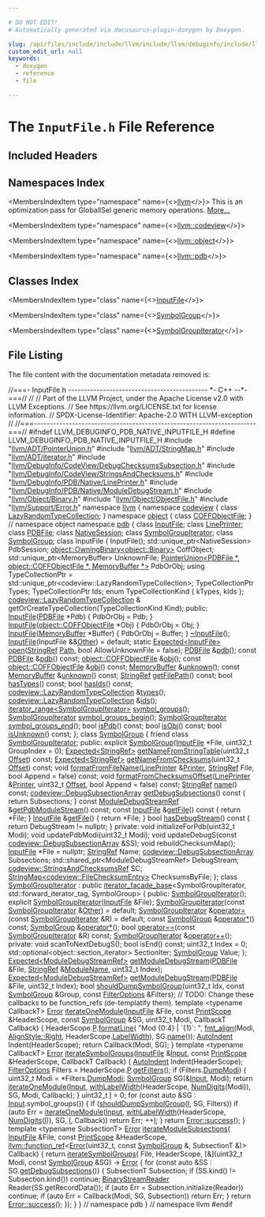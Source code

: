 ```yaml
---

# DO NOT EDIT!
# Automatically generated via docusaurus-plugin-doxygen by Doxygen.

slug: /api/files/include/include/llvm/include/llvm/debuginfo/include/llvm/debuginfo/pdb/include/llvm/debuginfo/pdb/native/inputfile-h
custom_edit_url: null
keywords:
  - doxygen
  - reference
  - file

---
```





# The `InputFile.h` File Reference

<DoxygenPage pluginConfig={pluginConfig}>



## Included Headers

<IncludesList>
<IncludesListItem
  filePath="llvm/ADT/PointerUnion.h"
  permalink="/docs/api/files/include/include/llvm/include/llvm/adt/pointerunion-h"
  isLocal="true" />
<IncludesListItem
  filePath="llvm/ADT/StringMap.h"
  permalink="/docs/api/files/include/include/llvm/include/llvm/adt/stringmap-h"
  isLocal="true" />
<IncludesListItem
  filePath="llvm/ADT/iterator.h"
  permalink="/docs/api/files/include/include/llvm/include/llvm/adt/iterator-h"
  isLocal="true" />
<IncludesListItem
  filePath="llvm/DebugInfo/CodeView/DebugChecksumsSubsection.h"
  permalink="/docs/api/files/include/include/llvm/include/llvm/debuginfo/include/llvm/debuginfo/codeview/debugchecksumssubsection-h"
  isLocal="true" />
<IncludesListItem
  filePath="llvm/DebugInfo/CodeView/StringsAndChecksums.h"
  permalink="/docs/api/files/include/include/llvm/include/llvm/debuginfo/include/llvm/debuginfo/codeview/stringsandchecksums-h"
  isLocal="true" />
<IncludesListItem
  filePath="llvm/DebugInfo/PDB/Native/LinePrinter.h"
  permalink="/docs/api/files/include/include/llvm/include/llvm/debuginfo/include/llvm/debuginfo/pdb/include/llvm/debuginfo/pdb/native/lineprinter-h"
  isLocal="true" />
<IncludesListItem
  filePath="llvm/DebugInfo/PDB/Native/ModuleDebugStream.h"
  permalink="/docs/api/files/include/include/llvm/include/llvm/debuginfo/include/llvm/debuginfo/pdb/include/llvm/debuginfo/pdb/native/moduledebugstream-h"
  isLocal="true" />
<IncludesListItem
  filePath="llvm/Object/Binary.h"
  permalink="/docs/api/files/include/include/llvm/include/llvm/object/binary-h"
  isLocal="true" />
<IncludesListItem
  filePath="llvm/Object/ObjectFile.h"
  permalink="/docs/api/files/include/include/llvm/include/llvm/object/objectfile-h"
  isLocal="true" />
<IncludesListItem
  filePath="llvm/Support/Error.h"
  permalink="/docs/api/files/include/include/llvm/include/llvm/support/error-h"
  isLocal="true" />
</IncludesList>

## Namespaces Index

<MembersIndex>

<MembersIndexItem
  type="namespace"
  name={<><a href="/docs/api/namespaces/llvm">llvm</a></>}>
This is an optimization pass for GlobalISel generic memory operations. <a href="/docs/api/namespaces/llvm/#details">More...</a>
</MembersIndexItem>

<MembersIndexItem
  type="namespace"
  name={<><a href="/docs/api/namespaces/llvm/codeview">llvm::codeview</a></>}>
</MembersIndexItem>

<MembersIndexItem
  type="namespace"
  name={<><a href="/docs/api/namespaces/llvm/object">llvm::object</a></>}>
</MembersIndexItem>

<MembersIndexItem
  type="namespace"
  name={<><a href="/docs/api/namespaces/llvm/pdb">llvm::pdb</a></>}>
</MembersIndexItem>

</MembersIndex>

## Classes Index

<MembersIndex>

<MembersIndexItem
  type="class"
  name={<><a href="/docs/api/classes/llvm/pdb/inputfile">InputFile</a></>}>
</MembersIndexItem>

<MembersIndexItem
  type="class"
  name={<><a href="/docs/api/classes/llvm/pdb/symbolgroup">SymbolGroup</a></>}>
</MembersIndexItem>

<MembersIndexItem
  type="class"
  name={<><a href="/docs/api/classes/llvm/pdb/symbolgroupiterator">SymbolGroupIterator</a></>}>
</MembersIndexItem>

</MembersIndex>


## File Listing

The file content with the documentation metadata removed is:

<ProgramListing>

<Link id="l00001" /><CodeLine lineNumber="1"><Highlight kind="comment">//===- InputFile.h -------------------------------------------- &#42;- C++ --&#42;-===//</Highlight><Highlight kind="normal"></Highlight></CodeLine>
<Link id="l00002" /><CodeLine lineNumber="2"><Highlight kind="normal"></Highlight><Highlight kind="comment">//</Highlight><Highlight kind="normal"></Highlight></CodeLine>
<Link id="l00003" /><CodeLine lineNumber="3"><Highlight kind="normal"></Highlight><Highlight kind="comment">// Part of the LLVM Project, under the Apache License v2.0 with LLVM Exceptions.</Highlight><Highlight kind="normal"></Highlight></CodeLine>
<Link id="l00004" /><CodeLine lineNumber="4"><Highlight kind="normal"></Highlight><Highlight kind="comment">// See https://llvm.org/LICENSE.txt for license information.</Highlight><Highlight kind="normal"></Highlight></CodeLine>
<Link id="l00005" /><CodeLine lineNumber="5"><Highlight kind="normal"></Highlight><Highlight kind="comment">// SPDX-License-Identifier: Apache-2.0 WITH LLVM-exception</Highlight><Highlight kind="normal"></Highlight></CodeLine>
<Link id="l00006" /><CodeLine lineNumber="6"><Highlight kind="normal"></Highlight><Highlight kind="comment">//</Highlight><Highlight kind="normal"></Highlight></CodeLine>
<Link id="l00007" /><CodeLine lineNumber="7"><Highlight kind="normal"></Highlight><Highlight kind="comment">//===----------------------------------------------------------------------===//</Highlight><Highlight kind="normal"></Highlight></CodeLine>
<Link id="l00008" /><CodeLine lineNumber="8"><Highlight kind="normal"></Highlight></CodeLine>
<Link id="l00009" /><CodeLine lineNumber="9"><Highlight kind="normal"></Highlight><Highlight kind="preprocessor">#ifndef LLVM&#95;DEBUGINFO&#95;PDB&#95;NATIVE&#95;INPUTFILE&#95;H</Highlight><Highlight kind="normal"></Highlight></CodeLine>
<Link id="l00010" /><CodeLine lineNumber="10"><Highlight kind="normal"></Highlight><Highlight kind="preprocessor">#define LLVM&#95;DEBUGINFO&#95;PDB&#95;NATIVE&#95;INPUTFILE&#95;H</Highlight><Highlight kind="normal"></Highlight></CodeLine>
<Link id="l00011" /><CodeLine lineNumber="11"><Highlight kind="normal"></Highlight></CodeLine>
<Link id="l00012" /><CodeLine lineNumber="12"><Highlight kind="normal"></Highlight><Highlight kind="preprocessor">#include &quot;<a href="/docs/api/files/include/include/llvm/include/llvm/adt/pointerunion-h">llvm/ADT/PointerUnion.h</a>&quot;</Highlight><Highlight kind="normal"></Highlight></CodeLine>
<Link id="l00013" /><CodeLine lineNumber="13"><Highlight kind="normal"></Highlight><Highlight kind="preprocessor">#include &quot;<a href="/docs/api/files/include/include/llvm/include/llvm/adt/stringmap-h">llvm/ADT/StringMap.h</a>&quot;</Highlight><Highlight kind="normal"></Highlight></CodeLine>
<Link id="l00014" /><CodeLine lineNumber="14"><Highlight kind="normal"></Highlight><Highlight kind="preprocessor">#include &quot;<a href="/docs/api/files/include/include/llvm/include/llvm/adt/iterator-h">llvm/ADT/iterator.h</a>&quot;</Highlight><Highlight kind="normal"></Highlight></CodeLine>
<Link id="l00015" /><CodeLine lineNumber="15"><Highlight kind="normal"></Highlight><Highlight kind="preprocessor">#include &quot;<a href="/docs/api/files/include/include/llvm/include/llvm/debuginfo/include/llvm/debuginfo/codeview/debugchecksumssubsection-h">llvm/DebugInfo/CodeView/DebugChecksumsSubsection.h</a>&quot;</Highlight><Highlight kind="normal"></Highlight></CodeLine>
<Link id="l00016" /><CodeLine lineNumber="16"><Highlight kind="normal"></Highlight><Highlight kind="preprocessor">#include &quot;<a href="/docs/api/files/include/include/llvm/include/llvm/debuginfo/include/llvm/debuginfo/codeview/stringsandchecksums-h">llvm/DebugInfo/CodeView/StringsAndChecksums.h</a>&quot;</Highlight><Highlight kind="normal"></Highlight></CodeLine>
<Link id="l00017" /><CodeLine lineNumber="17"><Highlight kind="normal"></Highlight><Highlight kind="preprocessor">#include &quot;<a href="/docs/api/files/include/include/llvm/include/llvm/debuginfo/include/llvm/debuginfo/pdb/include/llvm/debuginfo/pdb/native/lineprinter-h">llvm/DebugInfo/PDB/Native/LinePrinter.h</a>&quot;</Highlight><Highlight kind="normal"></Highlight></CodeLine>
<Link id="l00018" /><CodeLine lineNumber="18"><Highlight kind="normal"></Highlight><Highlight kind="preprocessor">#include &quot;<a href="/docs/api/files/include/include/llvm/include/llvm/debuginfo/include/llvm/debuginfo/pdb/include/llvm/debuginfo/pdb/native/moduledebugstream-h">llvm/DebugInfo/PDB/Native/ModuleDebugStream.h</a>&quot;</Highlight><Highlight kind="normal"></Highlight></CodeLine>
<Link id="l00019" /><CodeLine lineNumber="19"><Highlight kind="normal"></Highlight><Highlight kind="preprocessor">#include &quot;<a href="/docs/api/files/include/include/llvm/include/llvm/object/binary-h">llvm/Object/Binary.h</a>&quot;</Highlight><Highlight kind="normal"></Highlight></CodeLine>
<Link id="l00020" /><CodeLine lineNumber="20"><Highlight kind="normal"></Highlight><Highlight kind="preprocessor">#include &quot;<a href="/docs/api/files/include/include/llvm/include/llvm/object/objectfile-h">llvm/Object/ObjectFile.h</a>&quot;</Highlight><Highlight kind="normal"></Highlight></CodeLine>
<Link id="l00021" /><CodeLine lineNumber="21"><Highlight kind="normal"></Highlight><Highlight kind="preprocessor">#include &quot;<a href="/docs/api/files/include/include/llvm/include/llvm/support/error-h">llvm/Support/Error.h</a>&quot;</Highlight><Highlight kind="normal"></Highlight></CodeLine>
<Link id="l00022" /><CodeLine lineNumber="22"><Highlight kind="normal"></Highlight></CodeLine>
<Link id="l00023" /><CodeLine lineNumber="23"><Highlight kind="normal"></Highlight><Highlight kind="keyword">namespace </Highlight><Highlight kind="normal"><a href="/docs/api/namespaces/llvm">llvm</a> &#123;</Highlight></CodeLine>
<Link id="l00024" /><CodeLine lineNumber="24"><Highlight kind="normal"></Highlight><Highlight kind="keyword">namespace </Highlight><Highlight kind="normal"><a href="/docs/api/namespaces/llvm/codeview">codeview</a> &#123;</Highlight></CodeLine>
<Link id="l00025" /><CodeLine lineNumber="25"><Highlight kind="normal"></Highlight><Highlight kind="keyword">class </Highlight><Highlight kind="normal"><a href="/docs/api/classes/llvm/codeview/lazyrandomtypecollection">LazyRandomTypeCollection</a>;</Highlight></CodeLine>
<Link id="l00026" /><CodeLine lineNumber="26"><Highlight kind="normal">&#125;</Highlight></CodeLine>
<Link id="l00027" /><CodeLine lineNumber="27"><Highlight kind="normal"></Highlight><Highlight kind="keyword">namespace </Highlight><Highlight kind="normal"><a href="/docs/api/namespaces/llvm/object">object</a> &#123;</Highlight></CodeLine>
<Link id="l00028" /><CodeLine lineNumber="28"><Highlight kind="normal"></Highlight><Highlight kind="keyword">class </Highlight><Highlight kind="normal"><a href="/docs/api/classes/llvm/object/coffobjectfile">COFFObjectFile</a>;</Highlight></CodeLine>
<Link id="l00029" /><CodeLine lineNumber="29"><Highlight kind="normal">&#125; </Highlight><Highlight kind="comment">// namespace object</Highlight><Highlight kind="normal"></Highlight></CodeLine>
<Link id="l00030" /><CodeLine lineNumber="30"><Highlight kind="normal"></Highlight></CodeLine>
<Link id="l00031" /><CodeLine lineNumber="31"><Highlight kind="normal"></Highlight><Highlight kind="keyword">namespace </Highlight><Highlight kind="normal"><a href="/docs/api/namespaces/llvm/pdb">pdb</a> &#123;</Highlight></CodeLine>
<Link id="l00032" /><CodeLine lineNumber="32"><Highlight kind="normal"></Highlight><Highlight kind="keyword">class </Highlight><Highlight kind="normal"><a href="/docs/api/classes/llvm/pdb/inputfile">InputFile</a>;</Highlight></CodeLine>
<Link id="l00033" /><CodeLine lineNumber="33"><Highlight kind="normal"></Highlight><Highlight kind="keyword">class </Highlight><Highlight kind="normal"><a href="/docs/api/classes/llvm/pdb/lineprinter">LinePrinter</a>;</Highlight></CodeLine>
<Link id="l00034" /><CodeLine lineNumber="34"><Highlight kind="normal"></Highlight><Highlight kind="keyword">class </Highlight><Highlight kind="normal"><a href="/docs/api/classes/llvm/pdb/pdbfile">PDBFile</a>;</Highlight></CodeLine>
<Link id="l00035" /><CodeLine lineNumber="35"><Highlight kind="normal"></Highlight><Highlight kind="keyword">class </Highlight><Highlight kind="normal"><a href="/docs/api/classes/llvm/pdb/nativesession">NativeSession</a>;</Highlight></CodeLine>
<Link id="l00036" /><CodeLine lineNumber="36"><Highlight kind="normal"></Highlight><Highlight kind="keyword">class </Highlight><Highlight kind="normal"><a href="/docs/api/classes/llvm/pdb/symbolgroupiterator">SymbolGroupIterator</a>;</Highlight></CodeLine>
<Link id="l00037" /><CodeLine lineNumber="37"><Highlight kind="normal"></Highlight><Highlight kind="keyword">class </Highlight><Highlight kind="normal"><a href="/docs/api/classes/llvm/pdb/symbolgroup">SymbolGroup</a>;</Highlight></CodeLine>
<Link id="l00038" /><CodeLine lineNumber="38"><Highlight kind="normal"></Highlight></CodeLine>
<Link id="l00039" /><CodeLine lineNumber="39" lineLink="/docs/api/classes/llvm/pdb/inputfile"><Highlight kind="normal"></Highlight><Highlight kind="keyword">class </Highlight><Highlight kind="normal">InputFile &#123;</Highlight></CodeLine>
<Link id="l00040" /><CodeLine lineNumber="40"><Highlight kind="normal">  InputFile();</Highlight></CodeLine>
<Link id="l00041" /><CodeLine lineNumber="41"><Highlight kind="normal"></Highlight></CodeLine>
<Link id="l00042" /><CodeLine lineNumber="42"><Highlight kind="normal">  std::unique&#95;ptr&lt;NativeSession&gt; PdbSession;</Highlight></CodeLine>
<Link id="l00043" /><CodeLine lineNumber="43"><Highlight kind="normal">  <a href="/docs/api/classes/llvm/object/owningbinary">object::OwningBinary&lt;object::Binary&gt;</a> CoffObject;</Highlight></CodeLine>
<Link id="l00044" /><CodeLine lineNumber="44"><Highlight kind="normal">  std::unique&#95;ptr&lt;MemoryBuffer&gt; UnknownFile;</Highlight></CodeLine>
<Link id="l00045" /><CodeLine lineNumber="45"><Highlight kind="normal">  <a href="/docs/api/classes/llvm/pointerunion">PointerUnion&lt;PDBFile &#42;, object::COFFObjectFile &#42;, MemoryBuffer &#42;&gt;</a> PdbOrObj;</Highlight></CodeLine>
<Link id="l00046" /><CodeLine lineNumber="46"><Highlight kind="normal"></Highlight></CodeLine>
<Link id="l00047" /><CodeLine lineNumber="47"><Highlight kind="normal">  </Highlight><Highlight kind="keyword">using </Highlight><Highlight kind="normal">TypeCollectionPtr = std::unique&#95;ptr&lt;codeview::LazyRandomTypeCollection&gt;;</Highlight></CodeLine>
<Link id="l00048" /><CodeLine lineNumber="48"><Highlight kind="normal"></Highlight></CodeLine>
<Link id="l00049" /><CodeLine lineNumber="49"><Highlight kind="normal">  TypeCollectionPtr Types;</Highlight></CodeLine>
<Link id="l00050" /><CodeLine lineNumber="50"><Highlight kind="normal">  TypeCollectionPtr Ids;</Highlight></CodeLine>
<Link id="l00051" /><CodeLine lineNumber="51"><Highlight kind="normal"></Highlight></CodeLine>
<Link id="l00052" /><CodeLine lineNumber="52"><Highlight kind="normal">  </Highlight><Highlight kind="keyword">enum</Highlight><Highlight kind="normal"> TypeCollectionKind &#123; kTypes, kIds &#125;;</Highlight></CodeLine>
<Link id="l00053" /><CodeLine lineNumber="53"><Highlight kind="normal">  <a href="/docs/api/classes/llvm/codeview/lazyrandomtypecollection">codeview::LazyRandomTypeCollection</a> &amp;</Highlight></CodeLine>
<Link id="l00054" /><CodeLine lineNumber="54"><Highlight kind="normal">  getOrCreateTypeCollection(TypeCollectionKind Kind);</Highlight></CodeLine>
<Link id="l00055" /><CodeLine lineNumber="55"><Highlight kind="normal"></Highlight></CodeLine>
<Link id="l00056" /><CodeLine lineNumber="56"><Highlight kind="normal"></Highlight><Highlight kind="keyword">public</Highlight><Highlight kind="normal">:</Highlight></CodeLine>
<Link id="l00057" /><CodeLine lineNumber="57" lineLink="/docs/api/classes/llvm/pdb/inputfile/#a7d1296b9df1c11d4a017f99b16a10862"><Highlight kind="normal">  <a href="/docs/api/classes/llvm/pdb/inputfile/#a7d1296b9df1c11d4a017f99b16a10862">InputFile</a>(<a href="/docs/api/classes/llvm/pdb/pdbfile">PDBFile</a> &#42;Pdb) &#123; PdbOrObj = Pdb; &#125;</Highlight></CodeLine>
<Link id="l00058" /><CodeLine lineNumber="58" lineLink="/docs/api/classes/llvm/pdb/inputfile/#ad723fb9af2766365a41bbce279159caf"><Highlight kind="normal">  <a href="/docs/api/classes/llvm/pdb/inputfile/#ad723fb9af2766365a41bbce279159caf">InputFile</a>(<a href="/docs/api/classes/llvm/object/coffobjectfile">object::COFFObjectFile</a> &#42;Obj) &#123; PdbOrObj = Obj; &#125;</Highlight></CodeLine>
<Link id="l00059" /><CodeLine lineNumber="59" lineLink="/docs/api/classes/llvm/pdb/inputfile/#af3cde588b130941587f8e27bf4188f12"><Highlight kind="normal">  <a href="/docs/api/classes/llvm/pdb/inputfile/#af3cde588b130941587f8e27bf4188f12">InputFile</a>(<a href="/docs/api/classes/llvm/memorybuffer">MemoryBuffer</a> &#42;Buffer) &#123; PdbOrObj = Buffer; &#125;</Highlight></CodeLine>
<Link id="l00060" /><CodeLine lineNumber="60" lineLink="/docs/api/classes/llvm/pdb/inputfile/#a184a592debf38e724f5c709e0b8b4eac"><Highlight kind="normal">  <a href="/docs/api/classes/llvm/pdb/inputfile/#a184a592debf38e724f5c709e0b8b4eac">~InputFile</a>();</Highlight></CodeLine>
<Link id="l00061" /><CodeLine lineNumber="61" lineLink="/docs/api/classes/llvm/pdb/inputfile/#a2e5a6480420da3de257320c4154eef41"><Highlight kind="normal">  <a href="/docs/api/classes/llvm/pdb/inputfile/#a2e5a6480420da3de257320c4154eef41">InputFile</a>(InputFile &amp;&amp;<a href="/docs/api/namespaces/llvm/#a9eb4f5b98b70ee4fab9614ed58282c1fa6311ae17c1ee52b36e68aaf4ad066387">Other</a>) = </Highlight><Highlight kind="keywordflow">default</Highlight><Highlight kind="normal">;</Highlight></CodeLine>
<Link id="l00062" /><CodeLine lineNumber="62"><Highlight kind="normal"></Highlight></CodeLine>
<Link id="l00063" /><CodeLine lineNumber="63"><Highlight kind="normal">  </Highlight><Highlight kind="keyword">static</Highlight><Highlight kind="normal"> <a href="/docs/api/classes/llvm/expected">Expected&lt;InputFile&gt;</a> <a href="/docs/api/classes/llvm/pdb/inputfile/#a7b4528e86b5fa28d9fd927aa31a8fcd2">open</a>(<a href="/docs/api/classes/llvm/stringref">StringRef</a> <a href="/docs/api/namespaces/llvm/pdb/#ac10322dc19a928c2dbb83ec9689dc23caac70412e939d72a9234cdebb1af5867b">Path</a>,</Highlight></CodeLine>
<Link id="l00064" /><CodeLine lineNumber="64"><Highlight kind="normal">                                  </Highlight><Highlight kind="keywordtype">bool</Highlight><Highlight kind="normal"> AllowUnknownFile = </Highlight><Highlight kind="keyword">false</Highlight><Highlight kind="normal">);</Highlight></CodeLine>
<Link id="l00065" /><CodeLine lineNumber="65"><Highlight kind="normal"></Highlight></CodeLine>
<Link id="l00066" /><CodeLine lineNumber="66"><Highlight kind="normal">  <a href="/docs/api/classes/llvm/pdb/pdbfile">PDBFile</a> &amp;<a href="/docs/api/classes/llvm/pdb/inputfile/#ac26eb81073cbc59d73e7f84c5e2c2098">pdb</a>();</Highlight></CodeLine>
<Link id="l00067" /><CodeLine lineNumber="67"><Highlight kind="normal">  </Highlight><Highlight kind="keyword">const</Highlight><Highlight kind="normal"> <a href="/docs/api/classes/llvm/pdb/pdbfile">PDBFile</a> &amp;<a href="/docs/api/classes/llvm/pdb/inputfile/#ac26eb81073cbc59d73e7f84c5e2c2098">pdb</a>() </Highlight><Highlight kind="keyword">const</Highlight><Highlight kind="normal">;</Highlight></CodeLine>
<Link id="l00068" /><CodeLine lineNumber="68"><Highlight kind="normal">  <a href="/docs/api/classes/llvm/object/coffobjectfile">object::COFFObjectFile</a> &amp;<a href="/docs/api/classes/llvm/pdb/inputfile/#af6c5e8171a2188f3a99acf2165e176b7">obj</a>();</Highlight></CodeLine>
<Link id="l00069" /><CodeLine lineNumber="69"><Highlight kind="normal">  </Highlight><Highlight kind="keyword">const</Highlight><Highlight kind="normal"> <a href="/docs/api/classes/llvm/object/coffobjectfile">object::COFFObjectFile</a> &amp;<a href="/docs/api/classes/llvm/pdb/inputfile/#af6c5e8171a2188f3a99acf2165e176b7">obj</a>() </Highlight><Highlight kind="keyword">const</Highlight><Highlight kind="normal">;</Highlight></CodeLine>
<Link id="l00070" /><CodeLine lineNumber="70"><Highlight kind="normal">  <a href="/docs/api/classes/llvm/memorybuffer">MemoryBuffer</a> &amp;<a href="/docs/api/classes/llvm/pdb/inputfile/#a10ae4c10e18575b11d8642d8f8c7e7d3">unknown</a>();</Highlight></CodeLine>
<Link id="l00071" /><CodeLine lineNumber="71"><Highlight kind="normal">  </Highlight><Highlight kind="keyword">const</Highlight><Highlight kind="normal"> <a href="/docs/api/classes/llvm/memorybuffer">MemoryBuffer</a> &amp;<a href="/docs/api/classes/llvm/pdb/inputfile/#a10ae4c10e18575b11d8642d8f8c7e7d3">unknown</a>() </Highlight><Highlight kind="keyword">const</Highlight><Highlight kind="normal">;</Highlight></CodeLine>
<Link id="l00072" /><CodeLine lineNumber="72"><Highlight kind="normal"></Highlight></CodeLine>
<Link id="l00073" /><CodeLine lineNumber="73"><Highlight kind="normal">  <a href="/docs/api/classes/llvm/stringref">StringRef</a> <a href="/docs/api/classes/llvm/pdb/inputfile/#a60467929ca4e3dfc265b6c462adbd83c">getFilePath</a>() </Highlight><Highlight kind="keyword">const</Highlight><Highlight kind="normal">;</Highlight></CodeLine>
<Link id="l00074" /><CodeLine lineNumber="74"><Highlight kind="normal"></Highlight></CodeLine>
<Link id="l00075" /><CodeLine lineNumber="75"><Highlight kind="normal">  </Highlight><Highlight kind="keywordtype">bool</Highlight><Highlight kind="normal"> <a href="/docs/api/classes/llvm/pdb/inputfile/#ae28e8accd8d7e3b0572dc324db8116c7">hasTypes</a>() </Highlight><Highlight kind="keyword">const</Highlight><Highlight kind="normal">;</Highlight></CodeLine>
<Link id="l00076" /><CodeLine lineNumber="76"><Highlight kind="normal">  </Highlight><Highlight kind="keywordtype">bool</Highlight><Highlight kind="normal"> <a href="/docs/api/classes/llvm/pdb/inputfile/#a0225a0fbfa88f6496bed3ad2fab6ccc5">hasIds</a>() </Highlight><Highlight kind="keyword">const</Highlight><Highlight kind="normal">;</Highlight></CodeLine>
<Link id="l00077" /><CodeLine lineNumber="77"><Highlight kind="normal"></Highlight></CodeLine>
<Link id="l00078" /><CodeLine lineNumber="78"><Highlight kind="normal">  <a href="/docs/api/classes/llvm/codeview/lazyrandomtypecollection">codeview::LazyRandomTypeCollection</a> &amp;<a href="/docs/api/classes/llvm/pdb/inputfile/#a6ef1d748244e523f0b1d8f8cc773b682">types</a>();</Highlight></CodeLine>
<Link id="l00079" /><CodeLine lineNumber="79"><Highlight kind="normal">  <a href="/docs/api/classes/llvm/codeview/lazyrandomtypecollection">codeview::LazyRandomTypeCollection</a> &amp;<a href="/docs/api/classes/llvm/pdb/inputfile/#aeb627366fe37459bfc080139f5f456ca">ids</a>();</Highlight></CodeLine>
<Link id="l00080" /><CodeLine lineNumber="80"><Highlight kind="normal"></Highlight></CodeLine>
<Link id="l00081" /><CodeLine lineNumber="81"><Highlight kind="normal">  <a href="/docs/api/classes/llvm/iterator-range">iterator&#95;range&lt;SymbolGroupIterator&gt;</a> <a href="/docs/api/classes/llvm/pdb/inputfile/#a269718808ab8194dba480030c91b2bec">symbol&#95;groups</a>();</Highlight></CodeLine>
<Link id="l00082" /><CodeLine lineNumber="82"><Highlight kind="normal">  <a href="/docs/api/classes/llvm/pdb/symbolgroupiterator">SymbolGroupIterator</a> <a href="/docs/api/classes/llvm/pdb/inputfile/#a1959dd37c201eb556a08e90f721c2b94">symbol&#95;groups&#95;begin</a>();</Highlight></CodeLine>
<Link id="l00083" /><CodeLine lineNumber="83"><Highlight kind="normal">  <a href="/docs/api/classes/llvm/pdb/symbolgroupiterator">SymbolGroupIterator</a> <a href="/docs/api/classes/llvm/pdb/inputfile/#a92382cd0585c36bba6489ac6e87ede9e">symbol&#95;groups&#95;end</a>();</Highlight></CodeLine>
<Link id="l00084" /><CodeLine lineNumber="84"><Highlight kind="normal"></Highlight></CodeLine>
<Link id="l00085" /><CodeLine lineNumber="85"><Highlight kind="normal">  </Highlight><Highlight kind="keywordtype">bool</Highlight><Highlight kind="normal"> <a href="/docs/api/classes/llvm/pdb/inputfile/#afb61ce43ce867fa926f858bd2186b8d4">isPdb</a>() </Highlight><Highlight kind="keyword">const</Highlight><Highlight kind="normal">;</Highlight></CodeLine>
<Link id="l00086" /><CodeLine lineNumber="86"><Highlight kind="normal">  </Highlight><Highlight kind="keywordtype">bool</Highlight><Highlight kind="normal"> <a href="/docs/api/classes/llvm/pdb/inputfile/#af7bba3b48f4993b2cfa2b7bdc885c018">isObj</a>() </Highlight><Highlight kind="keyword">const</Highlight><Highlight kind="normal">;</Highlight></CodeLine>
<Link id="l00087" /><CodeLine lineNumber="87"><Highlight kind="normal">  </Highlight><Highlight kind="keywordtype">bool</Highlight><Highlight kind="normal"> <a href="/docs/api/classes/llvm/pdb/inputfile/#ac19b8da1d109d33d580958f5ced4e21e">isUnknown</a>() </Highlight><Highlight kind="keyword">const</Highlight><Highlight kind="normal">;</Highlight></CodeLine>
<Link id="l00088" /><CodeLine lineNumber="88"><Highlight kind="normal">&#125;;</Highlight></CodeLine>
<Link id="l00089" /><CodeLine lineNumber="89"><Highlight kind="normal"></Highlight></CodeLine>
<Link id="l00090" /><CodeLine lineNumber="90" lineLink="/docs/api/classes/llvm/pdb/symbolgroup"><Highlight kind="normal"></Highlight><Highlight kind="keyword">class </Highlight><Highlight kind="normal"><a href="/docs/api/classes/llvm/pdb/symbolgroup/#a5300c6cf878888b6813adb2ca920f16a">SymbolGroup</a> &#123;</Highlight></CodeLine>
<Link id="l00091" /><CodeLine lineNumber="91" lineLink="/docs/api/classes/llvm/pdb/symbolgroup/#aa0b9d665e343bc839dab14961670fcc1"><Highlight kind="normal">  </Highlight><Highlight kind="keyword">friend</Highlight><Highlight kind="normal"> </Highlight><Highlight kind="keyword">class </Highlight><Highlight kind="normal"><a href="/docs/api/classes/llvm/pdb/symbolgroup/#aa0b9d665e343bc839dab14961670fcc1">SymbolGroupIterator</a>;</Highlight></CodeLine>
<Link id="l00092" /><CodeLine lineNumber="92"><Highlight kind="normal"></Highlight></CodeLine>
<Link id="l00093" /><CodeLine lineNumber="93"><Highlight kind="normal"></Highlight><Highlight kind="keyword">public</Highlight><Highlight kind="normal">:</Highlight></CodeLine>
<Link id="l00094" /><CodeLine lineNumber="94"><Highlight kind="normal">  </Highlight><Highlight kind="keyword">explicit</Highlight><Highlight kind="normal"> <a href="/docs/api/classes/llvm/pdb/symbolgroup/#a5300c6cf878888b6813adb2ca920f16a">SymbolGroup</a>(<a href="/docs/api/classes/llvm/pdb/inputfile">InputFile</a> &#42;File, uint32&#95;t GroupIndex = 0);</Highlight></CodeLine>
<Link id="l00095" /><CodeLine lineNumber="95"><Highlight kind="normal"></Highlight></CodeLine>
<Link id="l00096" /><CodeLine lineNumber="96"><Highlight kind="normal">  <a href="/docs/api/classes/llvm/expected">Expected&lt;StringRef&gt;</a> <a href="/docs/api/classes/llvm/pdb/symbolgroup/#a0c7171b4a0944eaf0da965d365dc0b43">getNameFromStringTable</a>(uint32&#95;t <a href="/docs/api/namespaces/llvm/pdb/#ac10322dc19a928c2dbb83ec9689dc23cadfd0a82c4bf37b1e90b690a22a20692e">Offset</a>) </Highlight><Highlight kind="keyword">const</Highlight><Highlight kind="normal">;</Highlight></CodeLine>
<Link id="l00097" /><CodeLine lineNumber="97"><Highlight kind="normal">  <a href="/docs/api/classes/llvm/expected">Expected&lt;StringRef&gt;</a> <a href="/docs/api/classes/llvm/pdb/symbolgroup/#a0641914d4272ec2c53ccc4a803f55cbe">getNameFromChecksums</a>(uint32&#95;t <a href="/docs/api/namespaces/llvm/pdb/#ac10322dc19a928c2dbb83ec9689dc23cadfd0a82c4bf37b1e90b690a22a20692e">Offset</a>) </Highlight><Highlight kind="keyword">const</Highlight><Highlight kind="normal">;</Highlight></CodeLine>
<Link id="l00098" /><CodeLine lineNumber="98"><Highlight kind="normal"></Highlight></CodeLine>
<Link id="l00099" /><CodeLine lineNumber="99"><Highlight kind="normal">  </Highlight><Highlight kind="keywordtype">void</Highlight><Highlight kind="normal"> <a href="/docs/api/classes/llvm/pdb/symbolgroup/#a6eff6e72f9b8cf2cdc35119572635103">formatFromFileName</a>(<a href="/docs/api/classes/llvm/pdb/lineprinter">LinePrinter</a> &amp;<a href="/docs/api/files/lib/lib/target/lib/target/directx/dxilprettyprinter-cpp/#aa60cf1897c36e79b878a6f3c6300cfba">Printer</a>, <a href="/docs/api/classes/llvm/stringref">StringRef</a> File,</Highlight></CodeLine>
<Link id="l00100" /><CodeLine lineNumber="100"><Highlight kind="normal">                          </Highlight><Highlight kind="keywordtype">bool</Highlight><Highlight kind="normal"> Append = </Highlight><Highlight kind="keyword">false</Highlight><Highlight kind="normal">) </Highlight><Highlight kind="keyword">const</Highlight><Highlight kind="normal">;</Highlight></CodeLine>
<Link id="l00101" /><CodeLine lineNumber="101"><Highlight kind="normal"></Highlight></CodeLine>
<Link id="l00102" /><CodeLine lineNumber="102"><Highlight kind="normal">  </Highlight><Highlight kind="keywordtype">void</Highlight><Highlight kind="normal"> <a href="/docs/api/classes/llvm/pdb/symbolgroup/#aa42da7db0106042194a64a1b57f07951">formatFromChecksumsOffset</a>(<a href="/docs/api/classes/llvm/pdb/lineprinter">LinePrinter</a> &amp;<a href="/docs/api/files/lib/lib/target/lib/target/directx/dxilprettyprinter-cpp/#aa60cf1897c36e79b878a6f3c6300cfba">Printer</a>, uint32&#95;t <a href="/docs/api/namespaces/llvm/pdb/#ac10322dc19a928c2dbb83ec9689dc23cadfd0a82c4bf37b1e90b690a22a20692e">Offset</a>,</Highlight></CodeLine>
<Link id="l00103" /><CodeLine lineNumber="103"><Highlight kind="normal">                                 </Highlight><Highlight kind="keywordtype">bool</Highlight><Highlight kind="normal"> Append = </Highlight><Highlight kind="keyword">false</Highlight><Highlight kind="normal">) </Highlight><Highlight kind="keyword">const</Highlight><Highlight kind="normal">;</Highlight></CodeLine>
<Link id="l00104" /><CodeLine lineNumber="104"><Highlight kind="normal"></Highlight></CodeLine>
<Link id="l00105" /><CodeLine lineNumber="105"><Highlight kind="normal">  <a href="/docs/api/classes/llvm/stringref">StringRef</a> <a href="/docs/api/classes/llvm/pdb/symbolgroup/#ab35a850efe7a3bbe7e99679d25ac87ce">name</a>() </Highlight><Highlight kind="keyword">const</Highlight><Highlight kind="normal">;</Highlight></CodeLine>
<Link id="l00106" /><CodeLine lineNumber="106"><Highlight kind="normal"></Highlight></CodeLine>
<Link id="l00107" /><CodeLine lineNumber="107" lineLink="/docs/api/classes/llvm/pdb/symbolgroup/#ab0053c819c74f9d1e514d835b32616a2"><Highlight kind="normal">  <a href="/docs/api/namespaces/llvm/codeview/#ab0c1338d371f280ddd1865282e972fd8">codeview::DebugSubsectionArray</a> <a href="/docs/api/classes/llvm/pdb/symbolgroup/#ab0053c819c74f9d1e514d835b32616a2">getDebugSubsections</a>()</Highlight><Highlight kind="keyword"> const </Highlight><Highlight kind="normal">&#123;</Highlight></CodeLine>
<Link id="l00108" /><CodeLine lineNumber="108"><Highlight kind="normal">    </Highlight><Highlight kind="keywordflow">return</Highlight><Highlight kind="normal"> Subsections;</Highlight></CodeLine>
<Link id="l00109" /><CodeLine lineNumber="109"><Highlight kind="normal">  &#125;</Highlight></CodeLine>
<Link id="l00110" /><CodeLine lineNumber="110"><Highlight kind="normal">  </Highlight><Highlight kind="keyword">const</Highlight><Highlight kind="normal"> <a href="/docs/api/classes/llvm/pdb/moduledebugstreamref">ModuleDebugStreamRef</a> &amp;<a href="/docs/api/classes/llvm/pdb/symbolgroup/#a97e56229aef83963caeb273dd134913e">getPdbModuleStream</a>() </Highlight><Highlight kind="keyword">const</Highlight><Highlight kind="normal">;</Highlight></CodeLine>
<Link id="l00111" /><CodeLine lineNumber="111"><Highlight kind="normal"></Highlight></CodeLine>
<Link id="l00112" /><CodeLine lineNumber="112" lineLink="/docs/api/classes/llvm/pdb/symbolgroup/#adb5d764ddf6f87669ba53528ab3e58a1"><Highlight kind="normal">  </Highlight><Highlight kind="keyword">const</Highlight><Highlight kind="normal"> <a href="/docs/api/classes/llvm/pdb/inputfile">InputFile</a> &amp;<a href="/docs/api/classes/llvm/pdb/symbolgroup/#adb5d764ddf6f87669ba53528ab3e58a1">getFile</a>()</Highlight><Highlight kind="keyword"> const </Highlight><Highlight kind="normal">&#123; </Highlight><Highlight kind="keywordflow">return</Highlight><Highlight kind="normal"> &#42;File; &#125;</Highlight></CodeLine>
<Link id="l00113" /><CodeLine lineNumber="113" lineLink="/docs/api/classes/llvm/pdb/symbolgroup/#af555f11f447819363551641487134c77"><Highlight kind="normal">  <a href="/docs/api/classes/llvm/pdb/inputfile">InputFile</a> &amp;<a href="/docs/api/classes/llvm/pdb/symbolgroup/#af555f11f447819363551641487134c77">getFile</a>() &#123; </Highlight><Highlight kind="keywordflow">return</Highlight><Highlight kind="normal"> &#42;File; &#125;</Highlight></CodeLine>
<Link id="l00114" /><CodeLine lineNumber="114"><Highlight kind="normal"></Highlight></CodeLine>
<Link id="l00115" /><CodeLine lineNumber="115" lineLink="/docs/api/classes/llvm/pdb/symbolgroup/#ac0894c2654afea2f0d1e12d6feb531ff"><Highlight kind="normal">  </Highlight><Highlight kind="keywordtype">bool</Highlight><Highlight kind="normal"> <a href="/docs/api/classes/llvm/pdb/symbolgroup/#ac0894c2654afea2f0d1e12d6feb531ff">hasDebugStream</a>()</Highlight><Highlight kind="keyword"> const </Highlight><Highlight kind="normal">&#123; </Highlight><Highlight kind="keywordflow">return</Highlight><Highlight kind="normal"> DebugStream != </Highlight><Highlight kind="keyword">nullptr</Highlight><Highlight kind="normal">; &#125;</Highlight></CodeLine>
<Link id="l00116" /><CodeLine lineNumber="116"><Highlight kind="normal"></Highlight></CodeLine>
<Link id="l00117" /><CodeLine lineNumber="117"><Highlight kind="normal"></Highlight><Highlight kind="keyword">private</Highlight><Highlight kind="normal">:</Highlight></CodeLine>
<Link id="l00118" /><CodeLine lineNumber="118"><Highlight kind="normal">  </Highlight><Highlight kind="keywordtype">void</Highlight><Highlight kind="normal"> initializeForPdb(uint32&#95;t Modi);</Highlight></CodeLine>
<Link id="l00119" /><CodeLine lineNumber="119"><Highlight kind="normal">  </Highlight><Highlight kind="keywordtype">void</Highlight><Highlight kind="normal"> updatePdbModi(uint32&#95;t Modi);</Highlight></CodeLine>
<Link id="l00120" /><CodeLine lineNumber="120"><Highlight kind="normal">  </Highlight><Highlight kind="keywordtype">void</Highlight><Highlight kind="normal"> updateDebugS(</Highlight><Highlight kind="keyword">const</Highlight><Highlight kind="normal"> <a href="/docs/api/namespaces/llvm/codeview/#ab0c1338d371f280ddd1865282e972fd8">codeview::DebugSubsectionArray</a> &amp;SS);</Highlight></CodeLine>
<Link id="l00121" /><CodeLine lineNumber="121"><Highlight kind="normal"></Highlight></CodeLine>
<Link id="l00122" /><CodeLine lineNumber="122"><Highlight kind="normal">  </Highlight><Highlight kind="keywordtype">void</Highlight><Highlight kind="normal"> rebuildChecksumMap();</Highlight></CodeLine>
<Link id="l00123" /><CodeLine lineNumber="123"><Highlight kind="normal">  <a href="/docs/api/classes/llvm/pdb/inputfile">InputFile</a> &#42;File = </Highlight><Highlight kind="keyword">nullptr</Highlight><Highlight kind="normal">;</Highlight></CodeLine>
<Link id="l00124" /><CodeLine lineNumber="124"><Highlight kind="normal">  <a href="/docs/api/classes/llvm/stringref">StringRef</a> Name;</Highlight></CodeLine>
<Link id="l00125" /><CodeLine lineNumber="125"><Highlight kind="normal">  <a href="/docs/api/namespaces/llvm/codeview/#ab0c1338d371f280ddd1865282e972fd8">codeview::DebugSubsectionArray</a> Subsections;</Highlight></CodeLine>
<Link id="l00126" /><CodeLine lineNumber="126"><Highlight kind="normal">  std::shared&#95;ptr&lt;ModuleDebugStreamRef&gt; DebugStream;</Highlight></CodeLine>
<Link id="l00127" /><CodeLine lineNumber="127"><Highlight kind="normal">  <a href="/docs/api/classes/llvm/codeview/stringsandchecksumsref">codeview::StringsAndChecksumsRef</a> SC;</Highlight></CodeLine>
<Link id="l00128" /><CodeLine lineNumber="128"><Highlight kind="normal">  <a href="/docs/api/classes/llvm/stringmap">StringMap&lt;codeview::FileChecksumEntry&gt;</a> ChecksumsByFile;</Highlight></CodeLine>
<Link id="l00129" /><CodeLine lineNumber="129"><Highlight kind="normal">&#125;;</Highlight></CodeLine>
<Link id="l00130" /><CodeLine lineNumber="130"><Highlight kind="normal"></Highlight></CodeLine>
<Link id="l00131" /><CodeLine lineNumber="131" lineLink="/docs/api/classes/llvm/pdb/symbolgroupiterator"><Highlight kind="normal"></Highlight><Highlight kind="keyword">class </Highlight><Highlight kind="normal"><a href="/docs/api/classes/llvm/pdb/symbolgroupiterator/#a873b83643c6959e5493605b972b90f38">SymbolGroupIterator</a></Highlight></CodeLine>
<Link id="l00132" /><CodeLine lineNumber="132"><Highlight kind="normal">    : </Highlight><Highlight kind="keyword">public</Highlight><Highlight kind="normal"> <a href="/docs/api/classes/llvm/iterator-facade-base">iterator&#95;facade&#95;base</a>&lt;SymbolGroupIterator,</Highlight></CodeLine>
<Link id="l00133" /><CodeLine lineNumber="133"><Highlight kind="normal">                                  std::forward&#95;iterator&#95;tag, SymbolGroup&gt; &#123;</Highlight></CodeLine>
<Link id="l00134" /><CodeLine lineNumber="134"><Highlight kind="normal"></Highlight><Highlight kind="keyword">public</Highlight><Highlight kind="normal">:</Highlight></CodeLine>
<Link id="l00135" /><CodeLine lineNumber="135"><Highlight kind="normal">  <a href="/docs/api/classes/llvm/pdb/symbolgroupiterator/#a873b83643c6959e5493605b972b90f38">SymbolGroupIterator</a>();</Highlight></CodeLine>
<Link id="l00136" /><CodeLine lineNumber="136"><Highlight kind="normal">  </Highlight><Highlight kind="keyword">explicit</Highlight><Highlight kind="normal"> <a href="/docs/api/classes/llvm/pdb/symbolgroupiterator/#a873b83643c6959e5493605b972b90f38">SymbolGroupIterator</a>(<a href="/docs/api/classes/llvm/pdb/inputfile">InputFile</a> &amp;File);</Highlight></CodeLine>
<Link id="l00137" /><CodeLine lineNumber="137" lineLink="/docs/api/classes/llvm/pdb/symbolgroupiterator/#a6a4db838e815fd2680f148dc4a45c636"><Highlight kind="normal">  <a href="/docs/api/classes/llvm/pdb/symbolgroupiterator/#a6a4db838e815fd2680f148dc4a45c636">SymbolGroupIterator</a>(</Highlight><Highlight kind="keyword">const</Highlight><Highlight kind="normal"> <a href="/docs/api/classes/llvm/pdb/symbolgroupiterator/#a873b83643c6959e5493605b972b90f38">SymbolGroupIterator</a> &amp;<a href="/docs/api/namespaces/llvm/#a9eb4f5b98b70ee4fab9614ed58282c1fa6311ae17c1ee52b36e68aaf4ad066387">Other</a>) = </Highlight><Highlight kind="keywordflow">default</Highlight><Highlight kind="normal">;</Highlight></CodeLine>
<Link id="l00138" /><CodeLine lineNumber="138" lineLink="/docs/api/classes/llvm/pdb/symbolgroupiterator/#a7e335444f72184a22ca23d754caf38da"><Highlight kind="normal">  <a href="/docs/api/classes/llvm/pdb/symbolgroupiterator/#a873b83643c6959e5493605b972b90f38">SymbolGroupIterator</a> &amp;<a href="/docs/api/classes/llvm/pdb/symbolgroupiterator/#a7e335444f72184a22ca23d754caf38da">operator=</a>(</Highlight><Highlight kind="keyword">const</Highlight><Highlight kind="normal"> <a href="/docs/api/classes/llvm/pdb/symbolgroupiterator/#a873b83643c6959e5493605b972b90f38">SymbolGroupIterator</a> &amp;R) = </Highlight><Highlight kind="keywordflow">default</Highlight><Highlight kind="normal">;</Highlight></CodeLine>
<Link id="l00139" /><CodeLine lineNumber="139"><Highlight kind="normal"></Highlight></CodeLine>
<Link id="l00140" /><CodeLine lineNumber="140"><Highlight kind="normal">  </Highlight><Highlight kind="keyword">const</Highlight><Highlight kind="normal"> <a href="/docs/api/classes/llvm/pdb/symbolgroup">SymbolGroup</a> &amp;<a href="/docs/api/classes/llvm/pdb/symbolgroupiterator/#a6bf51196b113c3607cdcf2039fdd9b53">operator&#42;</a>() </Highlight><Highlight kind="keyword">const</Highlight><Highlight kind="normal">;</Highlight></CodeLine>
<Link id="l00141" /><CodeLine lineNumber="141"><Highlight kind="normal">  <a href="/docs/api/classes/llvm/pdb/symbolgroup">SymbolGroup</a> &amp;<a href="/docs/api/classes/llvm/pdb/symbolgroupiterator/#a6bf51196b113c3607cdcf2039fdd9b53">operator&#42;</a>();</Highlight></CodeLine>
<Link id="l00142" /><CodeLine lineNumber="142"><Highlight kind="normal"></Highlight></CodeLine>
<Link id="l00143" /><CodeLine lineNumber="143"><Highlight kind="normal">  </Highlight><Highlight kind="keywordtype">bool</Highlight><Highlight kind="normal"> <a href="/docs/api/classes/llvm/pdb/symbolgroupiterator/#aacff578bc4326bf5df6e80ecbbda9694">operator==</a>(</Highlight><Highlight kind="keyword">const</Highlight><Highlight kind="normal"> <a href="/docs/api/classes/llvm/pdb/symbolgroupiterator/#a873b83643c6959e5493605b972b90f38">SymbolGroupIterator</a> &amp;R) </Highlight><Highlight kind="keyword">const</Highlight><Highlight kind="normal">;</Highlight></CodeLine>
<Link id="l00144" /><CodeLine lineNumber="144"><Highlight kind="normal">  <a href="/docs/api/classes/llvm/pdb/symbolgroupiterator/#a873b83643c6959e5493605b972b90f38">SymbolGroupIterator</a> &amp;<a href="/docs/api/classes/llvm/pdb/symbolgroupiterator/#a0cedd3e02406fa25e7d0aa101063f768">operator++</a>();</Highlight></CodeLine>
<Link id="l00145" /><CodeLine lineNumber="145"><Highlight kind="normal"></Highlight></CodeLine>
<Link id="l00146" /><CodeLine lineNumber="146"><Highlight kind="normal"></Highlight><Highlight kind="keyword">private</Highlight><Highlight kind="normal">:</Highlight></CodeLine>
<Link id="l00147" /><CodeLine lineNumber="147"><Highlight kind="normal">  </Highlight><Highlight kind="keywordtype">void</Highlight><Highlight kind="normal"> scanToNextDebugS();</Highlight></CodeLine>
<Link id="l00148" /><CodeLine lineNumber="148"><Highlight kind="normal">  </Highlight><Highlight kind="keywordtype">bool</Highlight><Highlight kind="normal"> isEnd() </Highlight><Highlight kind="keyword">const</Highlight><Highlight kind="normal">;</Highlight></CodeLine>
<Link id="l00149" /><CodeLine lineNumber="149"><Highlight kind="normal"></Highlight></CodeLine>
<Link id="l00150" /><CodeLine lineNumber="150"><Highlight kind="normal">  uint32&#95;t Index = 0;</Highlight></CodeLine>
<Link id="l00151" /><CodeLine lineNumber="151"><Highlight kind="normal">  std::optional&lt;object::section&#95;iterator&gt; SectionIter;</Highlight></CodeLine>
<Link id="l00152" /><CodeLine lineNumber="152"><Highlight kind="normal">  <a href="/docs/api/classes/llvm/pdb/symbolgroup">SymbolGroup</a> Value;</Highlight></CodeLine>
<Link id="l00153" /><CodeLine lineNumber="153"><Highlight kind="normal">&#125;;</Highlight></CodeLine>
<Link id="l00154" /><CodeLine lineNumber="154"><Highlight kind="normal"></Highlight></CodeLine>
<Link id="l00155" /><CodeLine lineNumber="155"><Highlight kind="normal"><a href="/docs/api/classes/llvm/expected">Expected&lt;ModuleDebugStreamRef&gt;</a></Highlight></CodeLine>
<Link id="l00156" /><CodeLine lineNumber="156"><Highlight kind="normal"><a href="/docs/api/namespaces/llvm/pdb/#a4ea0a9908bf44e213edb07fb04ab0240">getModuleDebugStream</a>(<a href="/docs/api/classes/llvm/pdb/pdbfile">PDBFile</a> &amp;File, <a href="/docs/api/classes/llvm/stringref">StringRef</a> &amp;<a href="/docs/api/structs/modulename">ModuleName</a>, uint32&#95;t Index);</Highlight></CodeLine>
<Link id="l00157" /><CodeLine lineNumber="157"><Highlight kind="normal"><a href="/docs/api/classes/llvm/expected">Expected&lt;ModuleDebugStreamRef&gt;</a> <a href="/docs/api/namespaces/llvm/pdb/#a4ea0a9908bf44e213edb07fb04ab0240">getModuleDebugStream</a>(<a href="/docs/api/classes/llvm/pdb/pdbfile">PDBFile</a> &amp;File,</Highlight></CodeLine>
<Link id="l00158" /><CodeLine lineNumber="158"><Highlight kind="normal">                                                    uint32&#95;t Index);</Highlight></CodeLine>
<Link id="l00159" /><CodeLine lineNumber="159"><Highlight kind="normal"></Highlight></CodeLine>
<Link id="l00160" /><CodeLine lineNumber="160"><Highlight kind="normal"></Highlight><Highlight kind="keywordtype">bool</Highlight><Highlight kind="normal"> <a href="/docs/api/namespaces/llvm/pdb/#a094c0a53fa6448391363b546822e52fe">shouldDumpSymbolGroup</a>(uint32&#95;t Idx, </Highlight><Highlight kind="keyword">const</Highlight><Highlight kind="normal"> <a href="/docs/api/classes/llvm/pdb/symbolgroup">SymbolGroup</a> &amp;Group,</Highlight></CodeLine>
<Link id="l00161" /><CodeLine lineNumber="161"><Highlight kind="normal">                           </Highlight><Highlight kind="keyword">const</Highlight><Highlight kind="normal"> <a href="/docs/api/structs/filteroptions">FilterOptions</a> &amp;Filters);</Highlight></CodeLine>
<Link id="l00162" /><CodeLine lineNumber="162"><Highlight kind="normal"></Highlight></CodeLine>
<Link id="l00163" /><CodeLine lineNumber="163"><Highlight kind="normal"></Highlight><Highlight kind="comment">// TODO: Change these callbacks to be function&#95;refs (de-templatify them).</Highlight><Highlight kind="normal"></Highlight></CodeLine>
<Link id="l00164" /><CodeLine lineNumber="164"><Highlight kind="normal"></Highlight><Highlight kind="keyword">template</Highlight><Highlight kind="normal"> &lt;</Highlight><Highlight kind="keyword">typename</Highlight><Highlight kind="normal"> CallbackT&gt;</Highlight></CodeLine>
<Link id="l00165" /><CodeLine lineNumber="165" lineLink="/docs/api/namespaces/llvm/pdb/#ae899eb6a16408a064bb05710df807135"><Highlight kind="normal"><a href="/docs/api/classes/llvm/error">Error</a> <a href="/docs/api/namespaces/llvm/pdb/#ae899eb6a16408a064bb05710df807135">iterateOneModule</a>(<a href="/docs/api/classes/llvm/pdb/inputfile">InputFile</a> &amp;File, </Highlight><Highlight kind="keyword">const</Highlight><Highlight kind="normal"> <a href="/docs/api/structs/llvm/pdb/printscope">PrintScope</a> &amp;HeaderScope,</Highlight></CodeLine>
<Link id="l00166" /><CodeLine lineNumber="166"><Highlight kind="normal">                       </Highlight><Highlight kind="keyword">const</Highlight><Highlight kind="normal"> <a href="/docs/api/classes/llvm/pdb/symbolgroup">SymbolGroup</a> &amp;SG, uint32&#95;t Modi,</Highlight></CodeLine>
<Link id="l00167" /><CodeLine lineNumber="167"><Highlight kind="normal">                       CallbackT Callback) &#123;</Highlight></CodeLine>
<Link id="l00168" /><CodeLine lineNumber="168"><Highlight kind="normal">  HeaderScope.<a href="/docs/api/structs/llvm/pdb/printscope/#acb4658a4e2300a4acf73fcd3f7f5bce8">P</a>.<a href="/docs/api/classes/llvm/pdb/lineprinter/#ad5b00a8bd5cb91805f8cb436a71851ce">formatLine</a>(</Highlight></CodeLine>
<Link id="l00169" /><CodeLine lineNumber="169"><Highlight kind="normal">      </Highlight><Highlight kind="stringliteral">&quot;Mod &#123;0:4&#125; | &#96;&#123;1&#125;&#96;: &quot;</Highlight><Highlight kind="normal">,</Highlight></CodeLine>
<Link id="l00170" /><CodeLine lineNumber="170"><Highlight kind="normal">      <a href="/docs/api/namespaces/llvm/#ac071e70044138f6b9a2568a4bac82352">fmt&#95;align</a>(Modi, <a href="/docs/api/namespaces/llvm/#a2554a96c67bdd7d0a62855a844ec55b0a92b09c7c48c520c3c55e497875da437c">AlignStyle::Right</a>, HeaderScope.<a href="/docs/api/structs/llvm/pdb/printscope/#a20f5ddf96a95992f5179ca2562a0527c">LabelWidth</a>), SG.<a href="/docs/api/classes/llvm/pdb/symbolgroup/#ab35a850efe7a3bbe7e99679d25ac87ce">name</a>());</Highlight></CodeLine>
<Link id="l00171" /><CodeLine lineNumber="171"><Highlight kind="normal"></Highlight></CodeLine>
<Link id="l00172" /><CodeLine lineNumber="172"><Highlight kind="normal">  <a href="/docs/api/structs/llvm/pdb/autoindent">AutoIndent</a> Indent(HeaderScope);</Highlight></CodeLine>
<Link id="l00173" /><CodeLine lineNumber="173"><Highlight kind="normal">  </Highlight><Highlight kind="keywordflow">return</Highlight><Highlight kind="normal"> Callback(Modi, SG);</Highlight></CodeLine>
<Link id="l00174" /><CodeLine lineNumber="174"><Highlight kind="normal">&#125;</Highlight></CodeLine>
<Link id="l00175" /><CodeLine lineNumber="175"><Highlight kind="normal"></Highlight></CodeLine>
<Link id="l00176" /><CodeLine lineNumber="176"><Highlight kind="normal"></Highlight><Highlight kind="keyword">template</Highlight><Highlight kind="normal"> &lt;</Highlight><Highlight kind="keyword">typename</Highlight><Highlight kind="normal"> CallbackT&gt;</Highlight></CodeLine>
<Link id="l00177" /><CodeLine lineNumber="177" lineLink="/docs/api/namespaces/llvm/pdb/#affc029a083838b5b3e9c30c1facea952"><Highlight kind="normal"><a href="/docs/api/classes/llvm/error">Error</a> <a href="/docs/api/namespaces/llvm/pdb/#affc029a083838b5b3e9c30c1facea952">iterateSymbolGroups</a>(<a href="/docs/api/classes/llvm/pdb/inputfile">InputFile</a> &amp;<a href="/docs/api/classes/input">Input</a>, </Highlight><Highlight kind="keyword">const</Highlight><Highlight kind="normal"> <a href="/docs/api/structs/llvm/pdb/printscope">PrintScope</a> &amp;HeaderScope,</Highlight></CodeLine>
<Link id="l00178" /><CodeLine lineNumber="178"><Highlight kind="normal">                          CallbackT Callback) &#123;</Highlight></CodeLine>
<Link id="l00179" /><CodeLine lineNumber="179"><Highlight kind="normal">  <a href="/docs/api/structs/llvm/pdb/autoindent">AutoIndent</a> Indent(HeaderScope);</Highlight></CodeLine>
<Link id="l00180" /><CodeLine lineNumber="180"><Highlight kind="normal"></Highlight></CodeLine>
<Link id="l00181" /><CodeLine lineNumber="181"><Highlight kind="normal">  <a href="/docs/api/structs/filteroptions">FilterOptions</a> Filters = HeaderScope.<a href="/docs/api/structs/llvm/pdb/printscope/#acb4658a4e2300a4acf73fcd3f7f5bce8">P</a>.<a href="/docs/api/classes/llvm/pdb/lineprinter/#a2b3cf5baf33a6e110b0ab78f038bf2bb">getFilters</a>();</Highlight></CodeLine>
<Link id="l00182" /><CodeLine lineNumber="182"><Highlight kind="normal">  </Highlight><Highlight kind="keywordflow">if</Highlight><Highlight kind="normal"> (Filters.<a href="/docs/api/structs/filteroptions/#a2d525e3a24602744ac40a123a28ca72f">DumpModi</a>) &#123;</Highlight></CodeLine>
<Link id="l00183" /><CodeLine lineNumber="183"><Highlight kind="normal">    uint32&#95;t Modi = &#42;Filters.<a href="/docs/api/structs/filteroptions/#a2d525e3a24602744ac40a123a28ca72f">DumpModi</a>;</Highlight></CodeLine>
<Link id="l00184" /><CodeLine lineNumber="184"><Highlight kind="normal">    <a href="/docs/api/classes/llvm/pdb/symbolgroup">SymbolGroup</a> SG(&amp;<a href="/docs/api/classes/input">Input</a>, Modi);</Highlight></CodeLine>
<Link id="l00185" /><CodeLine lineNumber="185"><Highlight kind="normal">    </Highlight><Highlight kind="keywordflow">return</Highlight><Highlight kind="normal"> <a href="/docs/api/namespaces/llvm/pdb/#ae899eb6a16408a064bb05710df807135">iterateOneModule</a>(<a href="/docs/api/classes/input">Input</a>, <a href="/docs/api/namespaces/llvm/pdb/#a30e347bda0736d047e972f2173c20fbc">withLabelWidth</a>(HeaderScope, <a href="/docs/api/namespaces/llvm/pdb/#a5ba9d5e5ed1d1ed47cfab7f4eddb45de">NumDigits</a>(Modi)),</Highlight></CodeLine>
<Link id="l00186" /><CodeLine lineNumber="186"><Highlight kind="normal">                            SG, Modi, Callback);</Highlight></CodeLine>
<Link id="l00187" /><CodeLine lineNumber="187"><Highlight kind="normal">  &#125;</Highlight></CodeLine>
<Link id="l00188" /><CodeLine lineNumber="188"><Highlight kind="normal"></Highlight></CodeLine>
<Link id="l00189" /><CodeLine lineNumber="189"><Highlight kind="normal">  uint32&#95;t <a href="/docs/api/files/lib/lib/support/md5-cpp/#ac0eafdc9ee161b71e7af98af736952fd">I</a> = 0;</Highlight></CodeLine>
<Link id="l00190" /><CodeLine lineNumber="190"><Highlight kind="normal"></Highlight></CodeLine>
<Link id="l00191" /><CodeLine lineNumber="191"><Highlight kind="normal">  </Highlight><Highlight kind="keywordflow">for</Highlight><Highlight kind="normal"> (</Highlight><Highlight kind="keyword">const</Highlight><Highlight kind="normal"> </Highlight><Highlight kind="keyword">auto</Highlight><Highlight kind="normal"> &amp;SG : <a href="/docs/api/classes/input">Input</a>.symbol&#95;groups()) &#123;</Highlight></CodeLine>
<Link id="l00192" /><CodeLine lineNumber="192"><Highlight kind="normal">    </Highlight><Highlight kind="keywordflow">if</Highlight><Highlight kind="normal"> (<a href="/docs/api/namespaces/llvm/pdb/#a094c0a53fa6448391363b546822e52fe">shouldDumpSymbolGroup</a>(<a href="/docs/api/files/lib/lib/support/md5-cpp/#ac0eafdc9ee161b71e7af98af736952fd">I</a>, SG, Filters))</Highlight></CodeLine>
<Link id="l00193" /><CodeLine lineNumber="193"><Highlight kind="normal">      </Highlight><Highlight kind="keywordflow">if</Highlight><Highlight kind="normal"> (</Highlight><Highlight kind="keyword">auto</Highlight><Highlight kind="normal"> Err =</Highlight></CodeLine>
<Link id="l00194" /><CodeLine lineNumber="194"><Highlight kind="normal">              <a href="/docs/api/namespaces/llvm/pdb/#ae899eb6a16408a064bb05710df807135">iterateOneModule</a>(<a href="/docs/api/classes/input">Input</a>, <a href="/docs/api/namespaces/llvm/pdb/#a30e347bda0736d047e972f2173c20fbc">withLabelWidth</a>(HeaderScope, <a href="/docs/api/namespaces/llvm/pdb/#a5ba9d5e5ed1d1ed47cfab7f4eddb45de">NumDigits</a>(<a href="/docs/api/files/lib/lib/support/md5-cpp/#ac0eafdc9ee161b71e7af98af736952fd">I</a>)),</Highlight></CodeLine>
<Link id="l00195" /><CodeLine lineNumber="195"><Highlight kind="normal">                               SG, <a href="/docs/api/files/lib/lib/support/md5-cpp/#ac0eafdc9ee161b71e7af98af736952fd">I</a>, Callback))</Highlight></CodeLine>
<Link id="l00196" /><CodeLine lineNumber="196"><Highlight kind="normal">        </Highlight><Highlight kind="keywordflow">return</Highlight><Highlight kind="normal"> Err;</Highlight></CodeLine>
<Link id="l00197" /><CodeLine lineNumber="197"><Highlight kind="normal"></Highlight></CodeLine>
<Link id="l00198" /><CodeLine lineNumber="198"><Highlight kind="normal">    ++<a href="/docs/api/files/lib/lib/support/md5-cpp/#ac0eafdc9ee161b71e7af98af736952fd">I</a>;</Highlight></CodeLine>
<Link id="l00199" /><CodeLine lineNumber="199"><Highlight kind="normal">  &#125;</Highlight></CodeLine>
<Link id="l00200" /><CodeLine lineNumber="200"><Highlight kind="normal">  </Highlight><Highlight kind="keywordflow">return</Highlight><Highlight kind="normal"> <a href="/docs/api/classes/llvm/error/#a4dfd0813c3d0e0a30439b5a3e9196b59">Error::success</a>();</Highlight></CodeLine>
<Link id="l00201" /><CodeLine lineNumber="201"><Highlight kind="normal">&#125;</Highlight></CodeLine>
<Link id="l00202" /><CodeLine lineNumber="202"><Highlight kind="normal"></Highlight></CodeLine>
<Link id="l00203" /><CodeLine lineNumber="203"><Highlight kind="normal"></Highlight><Highlight kind="keyword">template</Highlight><Highlight kind="normal"> &lt;</Highlight><Highlight kind="keyword">typename</Highlight><Highlight kind="normal"> SubsectionT&gt;</Highlight></CodeLine>
<Link id="l00204" /><CodeLine lineNumber="204" lineLink="/docs/api/namespaces/llvm/pdb/#a84874cd715d20419f7b484780ccddb9a"><Highlight kind="normal"><a href="/docs/api/classes/llvm/error">Error</a> <a href="/docs/api/namespaces/llvm/pdb/#a84874cd715d20419f7b484780ccddb9a">iterateModuleSubsections</a>(</Highlight></CodeLine>
<Link id="l00205" /><CodeLine lineNumber="205"><Highlight kind="normal">    <a href="/docs/api/classes/llvm/pdb/inputfile">InputFile</a> &amp;File, </Highlight><Highlight kind="keyword">const</Highlight><Highlight kind="normal"> <a href="/docs/api/structs/llvm/pdb/printscope">PrintScope</a> &amp;HeaderScope,</Highlight></CodeLine>
<Link id="l00206" /><CodeLine lineNumber="206"><Highlight kind="normal">    <a href="/docs/api/classes/llvm/function-ref">llvm::function&#95;ref</a>&lt;<a href="/docs/api/namespaces/llvm/#ac226f3d2b9ca090171a8e0a8cb92c343a902b0d55fddef6f8d651fe1035b7d4bd">Error</a>(uint32&#95;t, </Highlight><Highlight kind="keyword">const</Highlight><Highlight kind="normal"> <a href="/docs/api/classes/llvm/pdb/symbolgroup">SymbolGroup</a> &amp;, SubsectionT &amp;)&gt;</Highlight></CodeLine>
<Link id="l00207" /><CodeLine lineNumber="207"><Highlight kind="normal">        Callback) &#123;</Highlight></CodeLine>
<Link id="l00208" /><CodeLine lineNumber="208"><Highlight kind="normal"></Highlight></CodeLine>
<Link id="l00209" /><CodeLine lineNumber="209"><Highlight kind="normal">  </Highlight><Highlight kind="keywordflow">return</Highlight><Highlight kind="normal"> <a href="/docs/api/namespaces/llvm/pdb/#affc029a083838b5b3e9c30c1facea952">iterateSymbolGroups</a>(</Highlight></CodeLine>
<Link id="l00210" /><CodeLine lineNumber="210"><Highlight kind="normal">      File, HeaderScope, &#91;&amp;&#93;(uint32&#95;t Modi, </Highlight><Highlight kind="keyword">const</Highlight><Highlight kind="normal"> <a href="/docs/api/classes/llvm/pdb/symbolgroup">SymbolGroup</a> &amp;SG) -&gt; <a href="/docs/api/classes/llvm/error">Error</a> &#123;</Highlight></CodeLine>
<Link id="l00211" /><CodeLine lineNumber="211"><Highlight kind="normal">        </Highlight><Highlight kind="keywordflow">for</Highlight><Highlight kind="normal"> (</Highlight><Highlight kind="keyword">const</Highlight><Highlight kind="normal"> </Highlight><Highlight kind="keyword">auto</Highlight><Highlight kind="normal"> &amp;SS : SG.<a href="/docs/api/classes/llvm/pdb/symbolgroup/#ab0053c819c74f9d1e514d835b32616a2">getDebugSubsections</a>()) &#123;</Highlight></CodeLine>
<Link id="l00212" /><CodeLine lineNumber="212"><Highlight kind="normal">          SubsectionT Subsection;</Highlight></CodeLine>
<Link id="l00213" /><CodeLine lineNumber="213"><Highlight kind="normal"></Highlight></CodeLine>
<Link id="l00214" /><CodeLine lineNumber="214"><Highlight kind="normal">          </Highlight><Highlight kind="keywordflow">if</Highlight><Highlight kind="normal"> (SS.kind() != Subsection.kind())</Highlight></CodeLine>
<Link id="l00215" /><CodeLine lineNumber="215"><Highlight kind="normal">            </Highlight><Highlight kind="keywordflow">continue</Highlight><Highlight kind="normal">;</Highlight></CodeLine>
<Link id="l00216" /><CodeLine lineNumber="216"><Highlight kind="normal"></Highlight></CodeLine>
<Link id="l00217" /><CodeLine lineNumber="217"><Highlight kind="normal">          <a href="/docs/api/classes/llvm/binarystreamreader">BinaryStreamReader</a> Reader(SS.getRecordData());</Highlight></CodeLine>
<Link id="l00218" /><CodeLine lineNumber="218"><Highlight kind="normal">          </Highlight><Highlight kind="keywordflow">if</Highlight><Highlight kind="normal"> (</Highlight><Highlight kind="keyword">auto</Highlight><Highlight kind="normal"> Err = Subsection.initialize(Reader))</Highlight></CodeLine>
<Link id="l00219" /><CodeLine lineNumber="219"><Highlight kind="normal">            </Highlight><Highlight kind="keywordflow">continue</Highlight><Highlight kind="normal">;</Highlight></CodeLine>
<Link id="l00220" /><CodeLine lineNumber="220"><Highlight kind="normal">          </Highlight><Highlight kind="keywordflow">if</Highlight><Highlight kind="normal"> (</Highlight><Highlight kind="keyword">auto</Highlight><Highlight kind="normal"> Err = Callback(Modi, SG, Subsection))</Highlight></CodeLine>
<Link id="l00221" /><CodeLine lineNumber="221"><Highlight kind="normal">            </Highlight><Highlight kind="keywordflow">return</Highlight><Highlight kind="normal"> Err;</Highlight></CodeLine>
<Link id="l00222" /><CodeLine lineNumber="222"><Highlight kind="normal">        &#125;</Highlight></CodeLine>
<Link id="l00223" /><CodeLine lineNumber="223"><Highlight kind="normal">        </Highlight><Highlight kind="keywordflow">return</Highlight><Highlight kind="normal"> <a href="/docs/api/classes/llvm/error/#a4dfd0813c3d0e0a30439b5a3e9196b59">Error::success</a>();</Highlight></CodeLine>
<Link id="l00224" /><CodeLine lineNumber="224"><Highlight kind="normal">      &#125;);</Highlight></CodeLine>
<Link id="l00225" /><CodeLine lineNumber="225"><Highlight kind="normal">&#125;</Highlight></CodeLine>
<Link id="l00226" /><CodeLine lineNumber="226"><Highlight kind="normal"></Highlight></CodeLine>
<Link id="l00227" /><CodeLine lineNumber="227"><Highlight kind="normal">&#125; </Highlight><Highlight kind="comment">// namespace pdb</Highlight><Highlight kind="normal"></Highlight></CodeLine>
<Link id="l00228" /><CodeLine lineNumber="228"><Highlight kind="normal">&#125; </Highlight><Highlight kind="comment">// namespace llvm</Highlight><Highlight kind="normal"></Highlight></CodeLine>
<Link id="l00229" /><CodeLine lineNumber="229"><Highlight kind="normal"></Highlight></CodeLine>
<Link id="l00230" /><CodeLine lineNumber="230"><Highlight kind="normal"></Highlight><Highlight kind="preprocessor">#endif</Highlight></CodeLine>

</ProgramListing>


</DoxygenPage>
